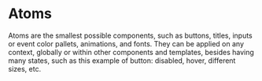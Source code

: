 
<Meta title="Atoms/Introduction" />

# Atoms

Atoms are the smallest possible components, such as buttons, titles, inputs or event color pallets,
animations, and fonts. They can be applied on any context, globally or within other components and
templates, besides having many states, such as this example of button: disabled, hover, different
sizes, etc.
